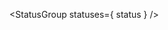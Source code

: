 
<StatusGroup statuses={ status } />

<Title />

<Description />

<Primary />
<ArgsTable story={PRIMARY_STORY} />
<Stories />

## Twig

- [Usage](#usage)
- **Options reference**
  - [card-contact](#options)
  - [socialList](#options)

### Usage

```twig
{% set options = {
  "card-contact":
  {
    "class": "miz-card__contact",
    "title": "Contact Us",
    "subtitle": "Department Name",
    "phone": "(123) 456-7890",
    "email": "email@email.com",
    "address": "123 Building | Columbia, MO 65203"
  },
  "socialList":[
      {
      "name": "facebook",
      "class": "miz-svg--facebook",
      "href": "https://www.facebook.com",
      },
      {
      "name": "twitter",
      "class": "miz-svg--twitter",
      "href": "https://www.twitter.com",
      }
  ]

} %}

  {% include '@miz/components/contact-card/contact-card.twig' with options only %}
```

The above code will output:

```html
<!-- Contact Card Output -->
<div class="miz-card__contact miz-card-contact">
    <h2 class="miz-card__contact--title">Contact Us</h2>
    <h6 class="miz-card__contact--subtitle">Department Name</h6>
    <p>123 Building | Columbia, MO 65203</p>
    <p><strong>Phone:</strong> (123) 456-7890</p>
    <p><strong>Email:</strong> <a href="mailto:email@email.com">email@email.com</a></p>

    <div class="miz-card__contact--social">
        <a href="https://www.facebook.com" class="miz-card__contact--social--icon miz-svg--facebook">
            <svg class="miz-icon miz-icon--md" aria-hidden="true" focusable="false">
                <use xlink:href="/images/icons/svg/sprite.symbol.svg#facebook"></use>
            </svg>
        </a>
        <a href="https://www.twitter.com" class="miz-card__contact--social--icon miz-svg--twitter">
            <svg class="miz-icon miz-icon--md" aria-hidden="true" focusable="false">
                <use xlink:href="/images/icons/svg/sprite.symbol.svg#twitter"></use>
            </svg>
        </a>
    </div>
</div>
```

### Options

#### card-contact

The **Contact Block** is used by including it with an object made of a `contact-block` object and an optional `socialList` object.<br /> 
Parameters with a * are required.

| Param               | Default             | Values | Description                                                                                                      |
|---------------------|---------------------|--------|------------------------------------------------------------------------------------------------------------------|
| `class`*            | `miz-card__contact` | String | Additional classes appended to the block message.                                                                |
| `title`             | `null`              | String | A title for the contact block. <br />Recommended "Contact Us" or something similar. <br />Limit to less than 30 characters   |
| `subtitle`          | `null`              | String | A subtitle generally used for the department name. <br />Try and limit to less than 30 characters.                     |
| `phone`             | `null`              | String | Phone number for the person or department                                                                        |
| `email`             | `null`              | String | Primary email contact information                                                                                |
| `address`           | `null`              | String | The physical building address                                                                                    |




#### socialList

The `socialList` is meant to show icons that link to various social media outlets.<br />
Parameters with a * are required.

| Param               | Default          | Values | Description                                                                                                            |
|---------------------|------------------|--------|------------------------------------------------------------------------------------------------------------------------|
| `name` *            | `null`           | String | The name of the social media outlet. It should be all lower case                                                       |
| `class`             | `null`           | String | Additional classes to add to the icon. Recommended using `miz-svg--name` to apply brand specific colors to the icons   |
| `href` *            | `null`           | String | Link to the social media profile for the person or department                                                          |
